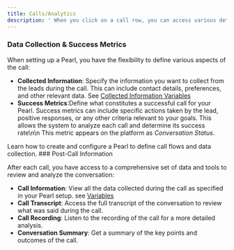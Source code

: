 ```yaml
---
title: Calls/Analytics
description: ' When you click on a call row, you can access various details.At NLPearl.AI we offer robust analytics features to help you gain insights into your conversations. When you create a Pearl, you can define the flow of your interactions, specify the information to be collected about the leads, and set success criteria to evaluate the effectiveness of your calls.'
---
```




### Data Collection & Success Metrics

When setting up a Pearl, you have the flexibility to define various aspects of the call:

- **Collected Information**: Specify the information you want to collect from the leads during the call. This can include contact details, preferences, and other relevant data.
	See [Collected Information Variables](/pages/variables#collected-information-variables)
- **Success Metrics**:Define what constitutes a successful call for your Pearl. Success metrics can include specific actions taken by the lead, positive responses, or any other criteria relevant to your goals. This allows the system to analyze each call and determine its success rate\n\n This metric appears on the platform as _Conversation Status_. 

<CardGroup cols={1}>
  <Card
    title="Create Pearl"
    icon="wand-magic"
    href="/pages/create_pearl"
  >
    Learn how to create and configure a Pearl to define call flows and data collection.
  </Card>
</CardGroup>
### Post-Call Information

After each call, you have access to a comprehensive set of data and tools to review and analyze the conversation:

- **Call Information**: View all the data collected during the call as specified in your Pearl setup. see [Variables](/pages/variables)
- **Call Transcript**: Access the full transcript of the conversation to review what was said during the call.
- **Call Recording**: Listen to the recording of the call for a more detailed analysis.
- **Conversation Summary**: Get a summary of the key points and outcomes of the call.

